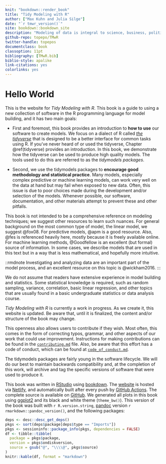 ```yaml
---
knit: "bookdown::render_book"
title: "Tidy Modeling with R"
author: ["Max Kuhn and Julia Silge"]
date: "`r tmwr_version()`"
site: bookdown::bookdown_site
description: "Modeling of data is integral to science, business, politics, and many other aspects of our lives. The goals of this book are to: introduce neophytes to models and the tidyverse, demonstrate the `tidymodels` packages, and to outline good practices for the phases of the modeling process."
github-repo: topepo/TMwR
twitter-handle: topepos
documentclass: book
classoption: 11pt
bibliography: [TMwR.bib]
biblio-style: apalike
link-citations: yes
colorlinks: yes
---
```


# Hello World {-} 

This is the website for _Tidy Modeling with R_. This book is a guide to using a new collection of software in the R programming language for model building, and it has two main goals: 

- First and foremost, this book provides an introduction to **how to use** our software to create models. We focus on a dialect of R called _[the tidyverse](https://www.tidyverse.org/)_ that is designed to be a better interface for common tasks using R. If you've never heard of or used the tidyverse, Chapter \@ref(tidyverse) provides an introduction. In this book, we demonstrate how the tidyverse can be used to produce high quality models. The tools used to do this are referred to as the _tidymodels packages_. 

- Second, we use the tidymodels packages to **encourage good methodology and statistical practice**. Many models, especially complex predictive or machine learning models, can work very well on the data at hand but may fail when exposed to new data. Often, this issue is due to poor choices made during the development and/or selection of the models. Whenever possible, our software, documentation, and other materials attempt to prevent these and other pitfalls. 

This book is not intended to be a comprehensive reference on modeling techniques; we suggest other resources to learn such nuances. For general background on the most common type of model, the linear model, we suggest @fox08.  For predictive models, @apm is a good resource. Also, @fes is referenced heavily here, mostly because it is freely available online.  For machine learning methods, @Goodfellow is an excellent (but formal) source of information. In some cases, we describe models that are used in this text but in a way that is less mathematical, and hopefully more intuitive. 

::rmdnote
Investigating and analyzing data are an important part of the model process, and an excellent resource on this topic is @wickham2016.
:::

We do not assume that readers have extensive experience in model building and statistics. Some statistical knowledge is required, such as random sampling, variance, correlation, basic linear regression, and other topics that are usually found in a basic undergraduate statistics or data analysis course. 

:::rmdwarning
_Tidy Modeling with R_ is currently a work in progress. As we create it, this website is updated. Be aware that, until it is finalized, the content and/or structure of the book may change. 
:::

This openness also allows users to contribute if they wish. Most often, this comes in the form of correcting typos, grammar, and other aspects of our work that could use improvement. Instructions for making contributions can be found in the [`contributing.md`](https://github.com/topepo/TMwR/blob/master/contributing.md) file. Also, be aware that this effort has a code of conduct, which can be found at [`code_of_conduct.md`](https://github.com/topepo/TMwR/blob/master/code_of_conduct.md). 

The tidymodels packages are fairly young in the software lifecycle. We will do our best to maintain backwards compatibility and, at the completion of this work, will archive and tag the specific versions of software that were used to produce it. 

This book was written in [RStudio](http://www.rstudio.com/ide/) using [bookdown](http://bookdown.org/). The [website](linkhere) is hosted via [Netlify](http://netlify.com/), and automatically built after every push by [GitHub Actions](https://help.github.com/actions). The complete source is available on [GitHub](https://github.com/topepo/TMwR). We generated all plots in this book using [ggplot2](https://ggplot2.tidyverse.org/) and its black and white theme (`theme_bw()`). This version of the book was built with `r R.version.string`, [pandoc](https://pandoc.org/) version `r rmarkdown::pandoc_version()`, and the following packages:

```r
deps <- desc::desc_get_deps()
pkgs <- sort(deps$package[deps$type == "Imports"])
pkgs <- sessioninfo::package_info(pkgs, dependencies = FALSE)
df <- tibble::tibble(
  package = pkgs$package,
  version = pkgs$ondiskversion,
  source = gsub("@", "\\\\@", pkgs$source)
)
knitr::kable(df, format = "markdown")
```
